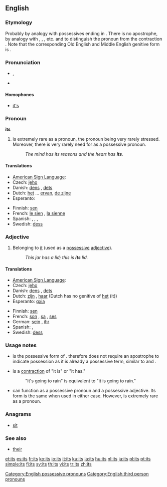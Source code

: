 {{wikipedia}}
==English==

{{rank|upon|may|about|72|its|time|only|like}}

===Etymology===
Probably by analogy with possessives ending in {{term|'s}}.  There is no apostrophe, by analogy with {{term|his}}, {{term|hers}}, {{term|yours}}, etc. and to distinguish the pronoun from the contraction {{term|it's||it is, it has}}.  Note that the corresponding Old English and Middle English genitive form is {{term|his}}.

===Pronunciation===
* {{IPA|/ɪts/}}, {{SAMPA|/Its/}}
* {{audio|en-us-its.ogg|Audio (US)}}
*: {{rhymes|ɪts}}

====Homophones====
* [[it's]]

===Pronoun===
'''its'''

# {{term|its|Its}} is extremely rare as a pronoun, the pronoun {{term|it}} being very rarely stressed. Moreover, there is very rarely need for {{term|its|Its}} as a possessive pronoun.
#: ''The mind has its reasons and the heart has '''its'''.''

====Translations====
{{trans-top|possessive of it}}
* [[American Sign Language]]: {{t|ase|FlatB@Chesthigh-FingerUp}}
* Czech: [[jeho]]
* Danish: [[dens]] {{c}}, [[dets]] {{n}}
* Dutch: [[ervan|het]] ... [[ervan]], [[de zijne]]
* Esperanto: {{t|eo|ĝia}}
{{trans-mid}}
* Finnish: [[sen#Finnish|sen]]
* French: [[le sien]] {{m sg}}, [[la sienne]] {{f sg}}
* Spanish: {{t|es|suyo|m|s}}, {{t|es|suya|f|s}}, {{t|es|suyos|m|p}}, {{t|es|suyas|f|p}}
* Swedish: [[dess]]
{{trans-bottom}}

===Adjective===
{{en-pron}}

# Belonging to [[it]] (used as a [[possessive adjective|possessive]] [[adjective]]).
#: ''This jar has a lid; this is '''its''' lid.''

====Translations====
{{trans-top|belonging to it}}
* [[American Sign Language]]: {{t|ase|FlatB@Chesthigh-FingerUp}}
* Czech: [[jeho]]
* Danish: [[dens]] {{c}}, [[dets]] {{n}}
* Dutch: [[zijn]] {{m}}, [[haar]] {{f}} (Dutch has no genitive of [[het]] (it))
* Esperanto: [[gxia]]
{{trans-mid}}
* Finnish: [[sen#Finnish|sen]]
* French: [[son]] {{m}}, [[sa]] {{f}}, [[ses]] {{p}}
* German: [[sein]] {{m}}, [[ihr]] {{f}}
* Spanish: {{t|es|su|s}}, {{t|es|sus|p}}
* Swedish: [[dess]]
{{trans-bottom}}

===Usage notes===
* {{term|its|Its}} is the possessive form of {{term|it}}. {{term|its|Its}} therefore does not require an apostrophe to indicate possession as it is already a possessive term, similar to {{term|his}} and {{term|hers}}.
* {{term|it's|It's}} is a [[contraction]] of "it is" or "it has."
*: "It's going to rain" is equivalent to "it is going to rain."
* {{term|its|Its}} can function as a possessive pronoun and a possessive adjective.  Its form is the same when used in either case. However, {{term|its|Its}} is extremely rare as a pronoun.

===Anagrams===
* [[sit]]

===See also===
* [[their]]

[[Category:English possessive pronouns]]
[[Category:English third person pronouns]]

[[et:its]]
[[es:its]]
[[fr:its]]
[[ko:its]]
[[io:its]]
[[it:its]]
[[ku:its]]
[[la:its]]
[[hu:its]]
[[nl:its]]
[[ja:its]]
[[pl:its]]
[[pt:its]]
[[simple:its]]
[[fi:its]]
[[sv:its]]
[[th:its]]
[[vi:its]]
[[tr:its]]
[[zh:its]]